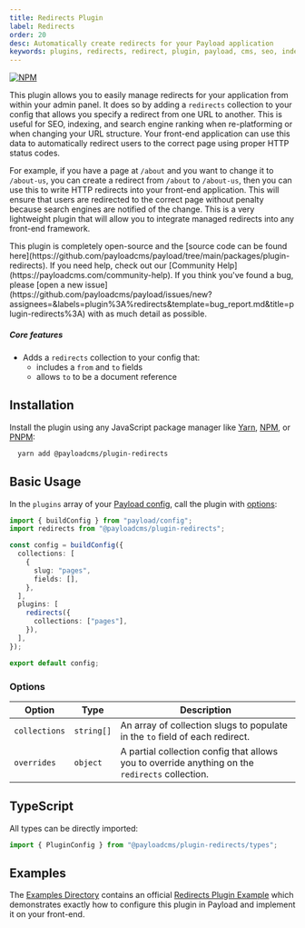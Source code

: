 ```yaml
---
title: Redirects Plugin
label: Redirects
order: 20
desc: Automatically create redirects for your Payload application
keywords: plugins, redirects, redirect, plugin, payload, cms, seo, indexing, search, search engine
---
```


[![NPM](https://img.shields.io/npm/v/@payloadcms/plugin-redirects)](https://www.npmjs.com/package/@payloadcms/plugin-redirects)

This plugin allows you to easily manage redirects for your application from within your admin panel. It does so by adding a `redirects` collection to your config that allows you specify a redirect from one URL to another. This is useful for SEO, indexing, and search engine ranking when re-platforming or when changing your URL structure. Your front-end application can use this data to automatically redirect users to the correct page using proper HTTP status codes.

For example, if you have a page at `/about` and you want to change it to `/about-us`, you can create a redirect from `/about` to `/about-us`, then you can use this to write HTTP redirects into your front-end application. This will ensure that users are redirected to the correct page without penalty because search engines are notified of the change. This is a very lightweight plugin that will allow you to integrate managed redirects into any front-end framework.

<Banner type="info">
  This plugin is completely open-source and the [source code can be found here](https://github.com/payloadcms/payload/tree/main/packages/plugin-redirects). If you need help, check out our [Community Help](https://payloadcms.com/community-help). If you think you've found a bug, please [open a new issue](https://github.com/payloadcms/payload/issues/new?assignees=&labels=plugin%3A%redirects&template=bug_report.md&title=plugin-redirects%3A) with as much detail as possible.
</Banner>

##### Core features

- Adds a `redirects` collection to your config that:
  - includes a `from` and `to` fields
  - allows `to` to be a document reference

## Installation

Install the plugin using any JavaScript package manager like [Yarn](https://yarnpkg.com), [NPM](https://npmjs.com), or [PNPM](https://pnpm.io):

```bash
  yarn add @payloadcms/plugin-redirects
```

## Basic Usage

In the `plugins` array of your [Payload config](https://payloadcms.com/docs/configuration/overview), call the plugin with [options](#options):

```ts
import { buildConfig } from "payload/config";
import redirects from "@payloadcms/plugin-redirects";

const config = buildConfig({
  collections: [
    {
      slug: "pages",
      fields: [],
    },
  ],
  plugins: [
    redirects({
      collections: ["pages"],
    }),
  ],
});

export default config;
```

### Options

| Option | Type | Description |
| --- | --- | --- |
| `collections` | `string[]` | An array of collection slugs to populate in the `to` field of each redirect. |
| `overrides` | `object` | A partial collection config that allows you to override anything on the `redirects` collection. |

## TypeScript

All types can be directly imported:

```ts
import { PluginConfig } from "@payloadcms/plugin-redirects/types";
```

## Examples

The [Examples Directory](https://github.com/payloadcms/payload/tree/main/examples) contains an official [Redirects Plugin Example](https://github.com/payloadcms/payload/tree/main/examples/redirects) which demonstrates exactly how to configure this plugin in Payload and implement it on your front-end.


